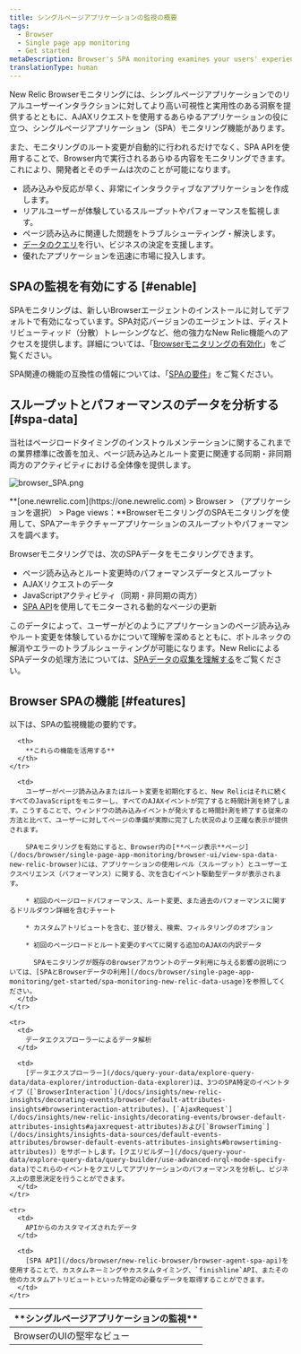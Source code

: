 ```yaml
---
title: シングルページアプリケーションの監視の概要
tags:
  - Browser
  - Single page app monitoring
  - Get started
metaDescription: Browser's SPA monitoring examines your users' experience with the front-end logic for single-page apps or any apps that pull content dynamically.
translationType: human
---
```



New Relic Browserモニタリングには、シングルページアプリケーションでのリアルユーザーインタラクションに対してより高い可視性と実用性のある洞察を提供するとともに、AJAXリクエストを使用するあらゆるアプリケーションの役に立つ、シングルページアプリケーション（SPA）モニタリング機能があります。

また、モニタリングのルート変更が自動的に行われるだけでなく、SPA APIを使用することで、Browser内で実行されるあらゆる内容をモニタリングできます。これにより、開発者とそのチームは次のことが可能になります。

* 読み込みや反応が早く、非常にインタラクティブなアプリケーションを作成します。
* リアルユーザーが体験しているスループットやパフォーマンスを監視します。
* ページ読み込みに関連した問題をトラブルシューティング・解決します。
* [データのクエリ](/docs/using-new-relic/data/understand-data/query-new-relic-data)を行い、ビジネスの決定を支援します。
* 優れたアプリケーションを迅速に市場に投入します。

## SPAの監視を有効にする [#enable]

SPAモニタリングは、新しいBrowserエージェントのインストールに対してデフォルトで有効になっています。SPA対応バージョンのエージェントは、ディストリビューティッド（分散）トレーシングなど、他の強力なNew Relic機能へのアクセスを提供します。詳細については、「[Browserモニタリングの有効化](/docs/browser/new-relic-browser/installation/update-browser-agent/#agent-types)」をご覧ください。

SPA関連の機能の互換性の情報については、「[SPAの要件](/docs/browser/single-page-app-monitoring/get-started/spa-compatibility-requirements/)」をご覧ください。

## スループットとパフォーマンスのデータを分析する [#spa-data]

当社はページロードタイミングのインストゥルメンテーションに関するこれまでの業界標準に改善を加え、ページ読み込みとルート変更に関連する同期・非同期両方のアクティビティにおける全体像を提供します。

<img
  title="browser_SPA.png"
  alt="browser_SPA.png"
  src={browserSpa}
/>

<figcaption>
  **[one.newrelic.com](https://one.newrelic.com) > Browser > （アプリケーションを選択） > Page views：**BrowserモニタリングのSPAモニタリングを使用して、SPAアーキテクチャーアプリケーションのスループットやパフォーマンスを調べます。
</figcaption>

Browserモニタリングでは、次のSPAデータをモニタリングできます。

* ページ読み込みとルート変更時のパフォーマンスデータとスループット
* AJAXリクエストのデータ
* JavaScriptアクティビティ（同期・非同期の両方）
* [SPA API](/docs/browser/new-relic-browser/browser-agent-spa-api)を使用してモニターされる動的なページの更新

このデータによって、ユーザーがどのようにアプリケーションのページ読み込みやルート変更を体験しているかについて理解を深めるとともに、ボトルネックの解消やエラーのトラブルシューティングが可能になります。New RelicによるSPAデータの処理方法については、[SPAデータの収集を理解する](/docs/browser/single-page-app-monitoring/use-spa-data/understand-spa-data-collection)をご覧ください。

## Browser SPAの機能 [#features]

以下は、SPAの監視機能の要約です。

<table>
  <thead>
    <tr>
      <th style={{ width: "200px" }}>
        **シングルページアプリケーションの監視**
      </th>

      <th>
        **これらの機能を活用する**
      </th>
    </tr>
  </thead>

  <tbody>
    <tr>
      <td>
        BrowserのUIの堅牢なビュー
      </td>

      <td>
        ユーザーがページ読み込みまたはルート変更を初期化すると、New Relicはそれに続くすべてのJavaScriptをモニターし、すべてのAJAXイベントが完了すると時間計測を終了します。こうすることで、ウィンドウの読み込みイベントが発火すると時間計測を終了する従来の方法と比べて、ユーザーに対してページの準備が実際に完了した状況のより正確な表示が提供されます。

        SPAモニタリングを有効にすると、Browser内の[**ページ表示**ページ](/docs/browser/single-page-app-monitoring/browser-ui/view-spa-data-new-relic-browser)には、アプリケーションの使用レベル（スループット）とユーザーエクスペリエンス（パフォーマンス）に関する、次を含むイベント駆動型データが表示されます。

        * 初回のページロードパフォーマンス、ルート変更、また過去のパフォーマンスに関するドリルダウン詳細を含むチャート

        * カスタムアトリビュートを含む、並び替え、検索、フィルタリングのオプション

        * 初回のページロードとルート変更のすべてに関する追加のAJAXの内訳データ

          SPAモニタリングが既存のBrowserアカウントのデータ利用に与える影響の説明については、[SPAとBrowserデータの利用](/docs/browser/single-page-app-monitoring/get-started/spa-monitoring-new-relic-data-usage)を参照してください。
      </td>
    </tr>

    <tr>
      <td>
        データエクスプローラーによるデータ解析
      </td>

      <td>
        [データエクスプローラー](/docs/query-your-data/explore-query-data/data-explorer/introduction-data-explorer)は、3つのSPA特定のイベントタイプ（[`BrowserInteraction`](/docs/insights/new-relic-insights/decorating-events/browser-default-attributes-insights#browserinteraction-attributes)、[`AjaxRequest`](/docs/insights/new-relic-insights/decorating-events/browser-default-attributes-insights#ajaxrequest-attributes)および[`BrowserTiming`](/docs/insights/insights-data-sources/default-events-attributes/browser-default-events-attributes-insights#browsertiming-attributes)）をサポートします。[クエリビルダー](/docs/query-your-data/explore-query-data/query-builder/use-advanced-nrql-mode-specify-data)でこれらのイベントをクエリしてアプリケーションのパフォーマンスを分析し、ビジネス上の意思決定を行うことができます。
      </td>
    </tr>

    <tr>
      <td>
        APIからのカスタマイズされたデータ
      </td>

      <td>
        [SPA API](/docs/browser/new-relic-browser/browser-agent-spa-api)を使用することで、カスタムネーミングやカスタムタイミング、`finishline`API、またその他のカスタムアトリビュートといった特定の必要なデータを取得することができます。
      </td>
    </tr>
  </tbody>
</table>